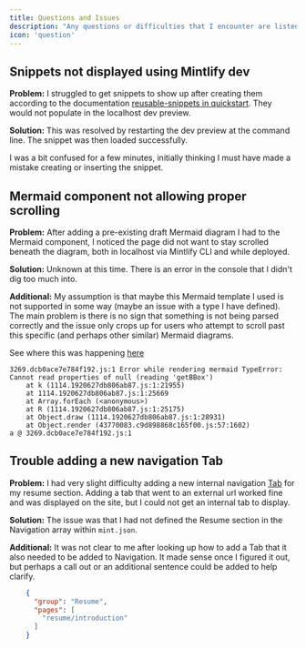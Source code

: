 ```yaml
---
title: Questions and Issues
description: "Any questions or difficulties that I encounter are listed here."
icon: 'question'
---
```


## Snippets not displayed using Mintlify dev

**Problem:** I struggled to get snippets to show up after creating them according to the documentation [reusable-snippets in quickstart](https://mintlify.com/docs/reusable-snippets). They would not populate in the localhost dev preview. 

**Solution:** This was resolved by restarting the dev preview at the command line. The snippet was then loaded successfully.

I was a bit confused for a few minutes, initially thinking I must have made a mistake creating or inserting the snippet.

## Mermaid component not allowing proper scrolling

**Problem:** After adding a pre-existing draft Mermaid diagram I had to the Mermaid component, I noticed the page did not want to stay scrolled beneath the diagram, both in localhost via Mintlify CLI and while deployed. 

**Solution:** Unknown at this time. There is an error in the console that I didn't dig too much into. 

**Additional:** My assumption is that maybe this Mermaid template I used is not supported in some way (maybe an issue with a type I have defined). The main problem is there is no sign that something is not being parsed correctly and the issue only crops up for users who attempt to scroll past this specific (and perhaps other similar) Mermaid diagrams.

<Info>See where this was happening [here](/mintlify-ta/customize#mermaid-component-not-allowing-proper-scrolling)</Info>

```jsstacktrace
3269.dcb0ace7e784f192.js:1 Error while rendering mermaid TypeError: Cannot read properties of null (reading 'getBBox')
    at k (1114.1920627db806ab87.js:1:21955)
    at 1114.1920627db806ab87.js:1:25669
    at Array.forEach (<anonymous>)
    at R (1114.1920627db806ab87.js:1:25175)
    at Object.draw (1114.1920627db806ab87.js:1:28931)
    at Object.render (43770083.c9d898868c165f00.js:57:1602)
a @ 3269.dcb0ace7e784f192.js:1
```


## Trouble adding a new navigation Tab

**Problem:** I had very slight difficulty adding a new internal navigation [Tab](https://mintlify.com/docs/settings/navigation#tabs) for my resume section. Adding a tab that went to an external url worked fine and was displayed on the site, but I could not get an internal tab to display.

**Solution:** The issue was that I had not defined the Resume section in the Navigation array within `mint.json`. 

**Additional:** It was not clear to me after looking up how to add a Tab that it also needed to be added to Navigation. It made sense once I figured it out, but perhaps a call out or an additional sentence could be added to help clarify.

```json
    {
      "group": "Resume",
      "pages": [
        "resume/introduction"
      ]
    }
```
